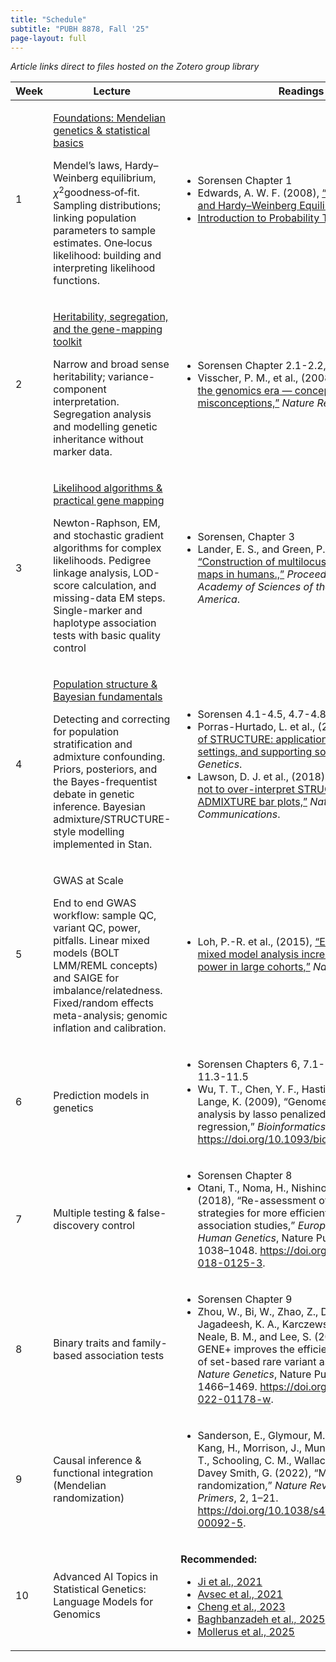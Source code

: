 ```yaml
---
title: "Schedule"
subtitle: "PUBH 8878, Fall '25"
page-layout: full
---
```


*Article links direct to files hosted on the Zotero group library*

+---------+---------------------------------------------------------------------------------------------------------------------------------------------------------------------------------------------------------------------------------------+------------------------------------------------------------------------------------------------------------------------------------------------------------------------------------------------------------------------------------------------------------------------------------------------------------------------------------------+-------------------------------------------------+
| Week    | Lecture                                                                                                                                                                                                                               | Readings                                                                                                                                                                                                                                                                                                                                 | Assignment                                      |
+=========+=======================================================================================================================================================================================================================================+==========================================================================================================================================================================================================================================================================================================================================+=================================================+
| 1       | [Foundations: Mendelian genetics & statistical basics](lectures/lecture-01.qmd)                                                                                                                                                       | -   Sorensen Chapter 1                                                                                                                                                                                                                                                                                                                   | [Problem Set 01](assignments/assignment-01.qmd) |
|         |                                                                                                                                                                                                                                       | -   Edwards, A. W. F. (2008), [“G. H. Hardy (1908) and Hardy–Weinberg Equilibrium,”](https://www.zotero.org/groups/6113424/pubh-8878/items/K7VHXW7X/attachment/CABRB84T/reader) *Genetics*.                                                                                                                                              |                                                 |
|         | Mendel’s laws, Hardy–Weinberg equilibrium, $\chi^2$goodness‑of‑fit. Sampling distributions; linking population parameters to sample estimates. One‑locus likelihood: building and interpreting likelihood functions.                  | -   [Introduction to Probability Theory](http://users.stat.umn.edu/~helwig/notes/ProbabilityTheory.pdf)                                                                                                                                                                                                                                  |                                                 |
+---------+---------------------------------------------------------------------------------------------------------------------------------------------------------------------------------------------------------------------------------------+------------------------------------------------------------------------------------------------------------------------------------------------------------------------------------------------------------------------------------------------------------------------------------------------------------------------------------------+-------------------------------------------------+
| 2       | [Heritability, segregation, and the gene-mapping toolkit](lectures/lecture-02.qmd){target="_blank"}                                                                                                                                   | -   Sorensen Chapter 2.1-2.2, 2.4, 2.8                                                                                                                                                                                                                                                                                                   | [Problem Set 02](assignments/assignment-02.qmd) |
|         |                                                                                                                                                                                                                                       | -   Visscher, P. M., et al., (2008), [“Heritability in the genomics era — concepts and misconceptions,”](https://www.zotero.org/groups/6113424/pubh-8878/items/3WV5AULA/attachment/SKL5CU9C/reader) *Nature Reviews Genetics*.                                                                                                           |                                                 |
|         | Narrow and broad sense heritability; variance-component interpretation. Segregation analysis and modelling genetic inheritance without marker data.                                                                                   |                                                                                                                                                                                                                                                                                                                                          |                                                 |
+---------+---------------------------------------------------------------------------------------------------------------------------------------------------------------------------------------------------------------------------------------+------------------------------------------------------------------------------------------------------------------------------------------------------------------------------------------------------------------------------------------------------------------------------------------------------------------------------------------+-------------------------------------------------+
| 3       | [Likelihood algorithms & practical gene mapping](lectures/lecture-03.qmd){style="target: _blank;"}                                                                                                                                    | -   Sorensen, Chapter 3                                                                                                                                                                                                                                                                                                                  | [Problem Set 03](assignments/assignment-03.qmd) |
|         |                                                                                                                                                                                                                                       | -   Lander, E. S., and Green, P. (1987), [“Construction of multilocus genetic linkage maps in humans.,”](https://www.zotero.org/groups/6113424/pubh-8878/items/TUHQAN7Q/attachment/CC5K3VW6/reader) *Proceedings of the National Academy of Sciences of the United States of America*.                                                   |                                                 |
|         | Newton-Raphson, EM, and stochastic gradient algorithms for complex likelihoods. Pedigree linkage analysis, LOD-score calculation, and missing-data EM steps. Single-marker and haplotype association tests with basic quality control |                                                                                                                                                                                                                                                                                                                                          |                                                 |
+---------+---------------------------------------------------------------------------------------------------------------------------------------------------------------------------------------------------------------------------------------+------------------------------------------------------------------------------------------------------------------------------------------------------------------------------------------------------------------------------------------------------------------------------------------------------------------------------------------+-------------------------------------------------+
| 4       | [Population structure & Bayesian fundamentals](lectures/lecture-04.qmd){style="target: _blank;"}                                                                                                                                      | -   Sorensen 4.1-4.5, 4.7-4.8, 5.1                                                                                                                                                                                                                                                                                                       | [Problem Set 04](assignments/assignment-04.qmd) |
|         |                                                                                                                                                                                                                                       | -   Porras-Hurtado, L. et al., (2013), [“An overview of STRUCTURE: applications, parameter settings, and supporting software,”](https://doi.org/10.3389/fgene.2013.00098) *Frontiers in Genetics*.                                                                                                                                       |                                                 |
|         | Detecting and correcting for population stratification and admixture confounding. Priors, posteriors, and the Bayes-frequentist debate in genetic inference. Bayesian admixture/STRUCTURE-style modelling implemented in Stan.        | -   Lawson, D. J. et al., (2018), [“A tutorial on how not to over-interpret STRUCTURE and ADMIXTURE bar plots,”](https://doi.org/10.1038/s41467-018-05257-7) *Nature Communications*.                                                                                                                                                    |                                                 |
+---------+---------------------------------------------------------------------------------------------------------------------------------------------------------------------------------------------------------------------------------------+------------------------------------------------------------------------------------------------------------------------------------------------------------------------------------------------------------------------------------------------------------------------------------------------------------------------------------------+-------------------------------------------------+
| 5       | GWAS at Scale                                                                                                                                                                                                                         | -   Loh, P.-R. et al., (2015), [“Efficient Bayesian mixed model analysis increases association power in large cohorts,”](https://doi.org/10.1038/ng.3190) *Nature Genetics*.                                                                                                                                                             | [Problem Set 05](assignments/assignment-05.qmd) |
|         |                                                                                                                                                                                                                                       |                                                                                                                                                                                                                                                                                                                                          |                                                 |
|         | End to end GWAS workflow: sample QC, variant QC, power, pitfalls. Linear mixed models (BOLT LMM/REML concepts) and SAIGE for imbalance/relatedness. Fixed/random effects meta-analysis; genomic inflation and calibration.            |                                                                                                                                                                                                                                                                                                                                          |                                                 |
+---------+---------------------------------------------------------------------------------------------------------------------------------------------------------------------------------------------------------------------------------------+------------------------------------------------------------------------------------------------------------------------------------------------------------------------------------------------------------------------------------------------------------------------------------------------------------------------------------------+-------------------------------------------------+
| 6       | Prediction models in genetics                                                                                                                                                                                                         | -   Sorensen Chapters 6, 7.1-7.2, 10.1, 10.5, 11.3-11.5                                                                                                                                                                                                                                                                                  |                                                 |
|         |                                                                                                                                                                                                                                       | -   Wu, T. T., Chen, Y. F., Hastie, T., Sobel, E., and Lange, K. (2009), “Genome-wide association analysis by lasso penalized logistic regression,” *Bioinformatics*, 25, 714–721. <https://doi.org/10.1093/bioinformatics/btp041>.                                                                                                      |                                                 |
+---------+---------------------------------------------------------------------------------------------------------------------------------------------------------------------------------------------------------------------------------------+------------------------------------------------------------------------------------------------------------------------------------------------------------------------------------------------------------------------------------------------------------------------------------------------------------------------------------------+-------------------------------------------------+
| 7       | Multiple testing & false-discovery control                                                                                                                                                                                            | -   Sorensen Chapter 8                                                                                                                                                                                                                                                                                                                   |                                                 |
|         |                                                                                                                                                                                                                                       | -   Otani, T., Noma, H., Nishino, J., and Matsui, S. (2018), “Re-assessment of multiple testing strategies for more efficient genome-wide association studies,” *European Journal of Human Genetics*, Nature Publishing Group, 26, 1038–1048. <https://doi.org/10.1038/s41431-018-0125-3>.                                               |                                                 |
+---------+---------------------------------------------------------------------------------------------------------------------------------------------------------------------------------------------------------------------------------------+------------------------------------------------------------------------------------------------------------------------------------------------------------------------------------------------------------------------------------------------------------------------------------------------------------------------------------------+-------------------------------------------------+
| 8       | Binary traits and family-based association tests                                                                                                                                                                                      | -   Sorensen Chapter 9                                                                                                                                                                                                                                                                                                                   |                                                 |
|         |                                                                                                                                                                                                                                       | -   Zhou, W., Bi, W., Zhao, Z., Dey, K. K., Jagadeesh, K. A., Karczewski, K. J., Daly, M. J., Neale, B. M., and Lee, S. (2022), “SAIGE-GENE+ improves the efficiency and accuracy of set-based rare variant association tests,” *Nature Genetics*, Nature Publishing Group, 54, 1466–1469. <https://doi.org/10.1038/s41588-022-01178-w>. |                                                 |
+---------+---------------------------------------------------------------------------------------------------------------------------------------------------------------------------------------------------------------------------------------+------------------------------------------------------------------------------------------------------------------------------------------------------------------------------------------------------------------------------------------------------------------------------------------------------------------------------------------+-------------------------------------------------+
| 9       | Causal inference & functional integration (Mendelian randomization)                                                                                                                                                                   | -   Sanderson, E., Glymour, M. M., Holmes, M. V., Kang, H., Morrison, J., Munafò, M. R., Palmer, T., Schooling, C. M., Wallace, C., Zhao, Q., and Davey Smith, G. (2022), “Mendelian randomization,” *Nature Reviews Methods Primers*, 2, 1–21. <https://doi.org/10.1038/s43586-021-00092-5>.                                            |                                                 |
+---------+---------------------------------------------------------------------------------------------------------------------------------------------------------------------------------------------------------------------------------------+------------------------------------------------------------------------------------------------------------------------------------------------------------------------------------------------------------------------------------------------------------------------------------------------------------------------------------------+-------------------------------------------------+
| 10      | Advanced AI Topics in Statistical Genetics: Language Models for Genomics                                                                                                                                                              | **Recommended:**                                                                                                                                                                                                                                                                                                                         |                                                 |
|         |                                                                                                                                                                                                                                       |                                                                                                                                                                                                                                                                                                                                          |                                                 |
|         |                                                                                                                                                                                                                                       | -   [Ji et al., 2021](https://academic.oup.com/bioinformatics/article/37/15/2112/6128680)                                                                                                                                                                                                                                                |                                                 |
|         |                                                                                                                                                                                                                                       | -   [Avsec et al., 2021](https://www.nature.com/articles/s41592-021-01252-x)                                                                                                                                                                                                                                                             |                                                 |
|         |                                                                                                                                                                                                                                       | -   [Cheng et al., 2023](https://www.science.org/doi/10.1126/science.adg7492)                                                                                                                                                                                                                                                            |                                                 |
|         |                                                                                                                                                                                                                                       | -   [Baghbanzadeh et al., 2025](https://www.biorxiv.org/content/10.1101/2025.03.12.642848v1)                                                                                                                                                                                                                                             |                                                 |
|         |                                                                                                                                                                                                                                       | -   [Mollerus et al., 2025](https://www.biorxiv.org/content/10.1101/2025.07.08.663767v1)                                                                                                                                                                                                                                                 |                                                 |
+---------+---------------------------------------------------------------------------------------------------------------------------------------------------------------------------------------------------------------------------------------+------------------------------------------------------------------------------------------------------------------------------------------------------------------------------------------------------------------------------------------------------------------------------------------------------------------------------------------+-------------------------------------------------+